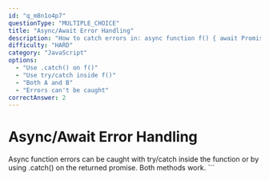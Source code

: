 ```yaml
---
id: "q_m8n1o4p7"
questionType: "MULTIPLE_CHOICE"
title: "Async/Await Error Handling"
description: "How to catch errors in: async function f() { await Promise.reject('error'); }?"
difficulty: "HARD"
category: "JavaScript"
options:
  - "Use .catch() on f()"
  - "Use try/catch inside f()"
  - "Both A and B"
  - "Errors can't be caught"
correctAnswer: 2
---
```


# Async/Await Error Handling

Async function errors can be caught with try/catch inside the function or by using .catch() on the returned promise. Both methods work.
\`\`\`
